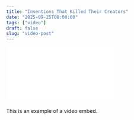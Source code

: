```yaml
---
title: "Inventions That Killed Their Creators"
date: "2025-09-25T00:00:00"
tags: ["video"]
draft: false
slug: "video-post"
---
```



<iframe
    src={videoUrl}
    title="YouTube video player"
    frameborder="0"
    className="video-iframe"
>
</iframe>

This is an example of a video embed.